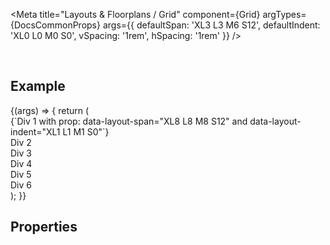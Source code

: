 
<Meta
  title="Layouts & Floorplans / Grid"
  component={Grid}
  argTypes={DocsCommonProps}
  args={{
    defaultSpan: 'XL3 L3 M6 S12',
    defaultIndent: 'XL0 L0 M0 S0',
    vSpacing: '1rem',
    hSpacing: '1rem'
  }}
/>

<DocsHeader />

<br />

## Example

<Canvas>
  <Story name="Default">
    {(args) => {
      return (
        <Grid {...args}>
          <div
            style={{ backgroundColor: '#afd69b' }}
            data-layout-span="XL8 L8 M8 S12"
            data-layout-indent="XL1 L1 M1 S0"
          >
            {`Div 1 with prop: data-layout-span="XL8 L8 M8 S12" and data-layout-indent="XL1 L1 M1 S0"`}
          </div>
          <div style={{ backgroundColor: '#b7cc9d' }}>Div 2</div>
          <div style={{ backgroundColor: '#a6dbbc' }}>Div 3</div>
          <div style={{ backgroundColor: '#8fb6ab' }}>Div 4</div>
          <div style={{ backgroundColor: '#8ca19e' }}>Div 5</div>
          <div style={{ backgroundColor: '#838f8c' }}>Div 6</div>
        </Grid>
      );
    }}
  </Story>
</Canvas>

## Properties

<ArgsTable story="." />

